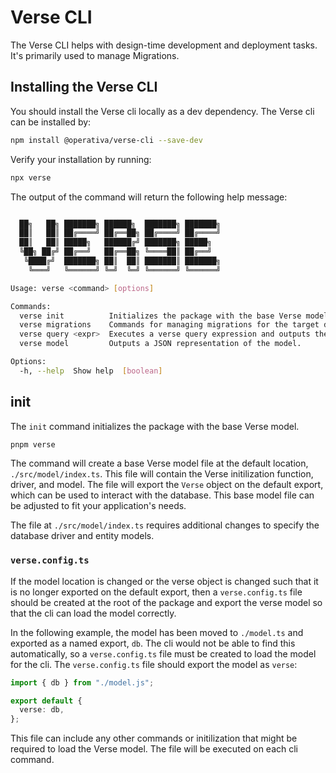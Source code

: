 
# Verse CLI

The Verse CLI helps with design-time development and deployment tasks. It's primarily used to manage Migrations.

## Installing the Verse CLI

You should install the Verse cli locally as a dev dependency. The Verse cli can be installed by:

```bash npm2yarn
npm install @operativa/verse-cli --save-dev
```

Verify your installation by running:

```bash npm2yarn
npx verse
```

The output of the command will return the following help message:

```bash

  ██╗   ██╗ ███████╗ ██████╗  ███████╗ ███████╗
  ██║   ██║ ██╔════╝ ██╔══██╗ ██╔════╝ ██╔════╝
  ██║   ██║ █████╗   ██████╔╝ ███████╗ █████╗  
  ╚██╗ ██╔╝ ██╔══╝   ██╔══██╗ ╚════██║ ██╔══╝  
   ╚████╔╝  ███████╗ ██║  ██║ ███████║ ███████╗
    ╚═══╝   ╚══════╝ ╚═╝  ╚═╝ ╚══════╝ ╚══════╝

Usage: verse <command> [options]

Commands:
  verse init          Initializes the package with the base Verse model.
  verse migrations    Commands for managing migrations for the target database.
  verse query <expr>  Executes a verse query expression and outputs the results.
  verse model         Outputs a JSON representation of the model.

Options:
  -h, --help  Show help  [boolean]

```

## init

The `init` command initializes the package with the base Verse model. 

```bash npm2yarn
pnpm verse
```

The command will create a base Verse model file at the default location, `./src/model/index.ts`. This file will contain the Verse initilization function, driver, and model.
The file will export the `Verse` object on the default export, which can be used to interact with the database. This base model file can be adjusted to fit your application's needs. 

The file at `./src/model/index.ts` requires additional changes to specify the database driver and entity models.

### `verse.config.ts`

If the model location is changed or the verse object is changed such that it is no longer exported on the default export, then a `verse.config.ts` file should be created at the root of the package 
and export the verse model so that the cli can load the model correctly.

In the following example, the model has been moved to `./model.ts` and exported as a named export, `db`. The cli would not be able to find this automatically, so a `verse.config.ts` file must be created 
to load the model for the cli. The `verse.config.ts` file should export the model as `verse`:

```ts include ./apps/basic/verse.config.ts:verse-config showLineNumbers
import { db } from "./model.js";

export default {
  verse: db,
};
```

This file can include any other commands or initilization that might be required to load the Verse model. The file will be executed on each cli command.